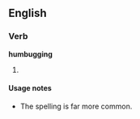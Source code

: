 ==English==

===Verb===
'''humbugging'''

# {{present participle of|[[humbug]]}}

====Usage notes====
* The spelling {{term|humbugging}} is far more common.